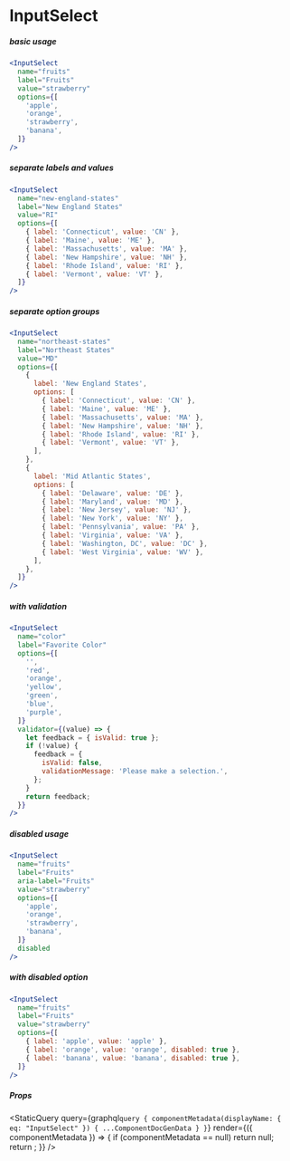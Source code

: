 
# InputSelect


##### basic usage

```jsx live=true
<InputSelect
  name="fruits"
  label="Fruits"
  value="strawberry"
  options={[
    'apple',
    'orange',
    'strawberry',
    'banana',
  ]}
/>
```


##### separate labels and values

```jsx live=true
<InputSelect
  name="new-england-states"
  label="New England States"
  value="RI"
  options={[
    { label: 'Connecticut', value: 'CN' },
    { label: 'Maine', value: 'ME' },
    { label: 'Massachusetts', value: 'MA' },
    { label: 'New Hampshire', value: 'NH' },
    { label: 'Rhode Island', value: 'RI' },
    { label: 'Vermont', value: 'VT' },
  ]}
/>
```


##### separate option groups

```jsx live=true
<InputSelect
  name="northeast-states"
  label="Northeast States"
  value="MD"
  options={[
    {
      label: 'New England States',
      options: [
        { label: 'Connecticut', value: 'CN' },
        { label: 'Maine', value: 'ME' },
        { label: 'Massachusetts', value: 'MA' },
        { label: 'New Hampshire', value: 'NH' },
        { label: 'Rhode Island', value: 'RI' },
        { label: 'Vermont', value: 'VT' },
      ],
    },
    {
      label: 'Mid Atlantic States',
      options: [
        { label: 'Delaware', value: 'DE' },
        { label: 'Maryland', value: 'MD' },
        { label: 'New Jersey', value: 'NJ' },
        { label: 'New York', value: 'NY' },
        { label: 'Pennsylvania', value: 'PA' },
        { label: 'Virginia', value: 'VA' },
        { label: 'Washington, DC', value: 'DC' },
        { label: 'West Virginia', value: 'WV' },
      ],
    },
  ]}
/>
```


##### with validation

```jsx live=true
<InputSelect
  name="color"
  label="Favorite Color"
  options={[
    '',
    'red',
    'orange',
    'yellow',
    'green',
    'blue',
    'purple',
  ]}
  validator={(value) => {
    let feedback = { isValid: true };
    if (!value) {
      feedback = {
        isValid: false,
        validationMessage: 'Please make a selection.',
      };
    }
    return feedback;
  }}
/>
```


##### disabled usage

```jsx live=true
<InputSelect
  name="fruits"
  label="Fruits"
  aria-label="Fruits"
  value="strawberry"
  options={[
    'apple',
    'orange',
    'strawberry',
    'banana',
  ]}
  disabled
/>
```


##### with disabled option

```jsx live=true
<InputSelect
  name="fruits"
  label="Fruits"
  value="strawberry"
  options={[
    { label: 'apple', value: 'apple' },
    { label: 'orange', value: 'orange', disabled: true },
    { label: 'banana', value: 'banana', disabled: true },
  ]}
/>
```

##### Props

<StaticQuery
  query={graphql`query {
    componentMetadata(displayName: { eq: "InputSelect" }) { ...ComponentDocGenData }
  }`}
  render={({ componentMetadata }) => {
    if (componentMetadata == null) return null;
    return <PropsTable propMetaData={componentMetadata.props} />;
  }}
/>
